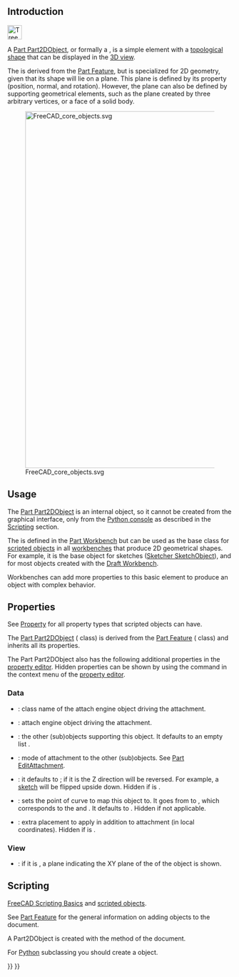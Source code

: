<languages/>
{{TOCright}}
<translate>

== Introduction == <!--T:1-->

</translate>
[[File:Tree_Part2D.svg|32px]]
<translate>

<!--T:2-->
A [[Part_Part2DObject|Part Part2DObject]], or formally a {{incode|Part::Part2DObject}}, is a simple element with a [[Part_TopoShape|topological shape]] that can be displayed in the [[3D_view|3D view]].

<!--T:3-->
The {{incode|Part::Part2DObject}} is derived from the [[Part Feature|Part Feature]], but is specialized for 2D geometry, given that its shape will lie on a plane. This plane is defined by its {{PropertyData|Placement}} property (position, normal, and rotation). However, the plane can also be defined by supporting geometrical elements, such as the plane created by three arbitrary vertices, or a face of a solid body.

<!--T:24-->
[[File:FreeCAD_core_objects.svg|800px]]

<!--T:25-->
{{Caption|Simplified diagram of the relationships between the core objects in FreeCAD}}

==Usage== <!--T:20-->

<!--T:21-->
The [[Part Part2DObject|Part Part2DObject]] is an internal object, so it cannot be created from the graphical interface, only from the [[Python console|Python console]] as described in the [[#Scripting|Scripting]] section.

<!--T:4-->
The {{incode|Part::Part2DObject}} is defined in the [[Part_Workbench|Part Workbench]] but can be used as the base class for [[Scripted_objects|scripted objects]] in all [[Workbenches|workbenches]] that produce 2D geometrical shapes. For example, it is the base object for sketches ([[Sketcher_SketchObject|Sketcher SketchObject]]), and for most objects created with the [[Draft_Workbench|Draft Workbench]].

<!--T:5-->
Workbenches can add more properties to this basic element to produce an object with complex behavior.

== Properties == <!--T:7-->

<!--T:8-->
See [[Property|Property]] for all property types that scripted objects can have.

<!--T:22-->
The [[Part_Part2DObject|Part Part2DObject]] ({{incode|Part::Part2DObject}} class) is derived from the [[Part_Feature|Part Feature]] ({{incode|Part::Feature}} class) and inherits all its properties.

<!--T:9-->
The Part Part2DObject also has the following additional properties in the [[Property_editor|property editor]]. Hidden properties can be shown by using the {{MenuCommand|Show hidden}} command in the context menu of the [[Property_editor|property editor]].

=== Data === <!--T:10-->

<!--T:27-->
{{TitleProperty|Attachment}}

<!--T:11-->
* {{PropertyData|Attacher Type|String|Hidden, ReadOnly}}: class name of the attach engine object driving the attachment.
* {{PropertyData|Attacher Engine|Enumeration}}: attach engine object driving the attachment.
* {{PropertyData|Attachment Support|LinkSubList}}: the other (sub)objects supporting this object. It defaults to an empty list {{incode|[]}}.
* {{PropertyData|Map Mode|Enumeration}}: mode of attachment to the other (sub)objects. See [[Part_EditAttachment|Part EditAttachment]].
* {{PropertyData|Map Reversed|Bool}}: it defaults to {{FALSE}}; if it is {{TRUE}} the Z direction will be reversed. For example, a [[sketch|sketch]] will be flipped upside down. Hidden if {{PropertyData|Map Mode}} is {{value|Deactivated}}.
* {{PropertyData|Map Path Parameter|Float}}: sets the point of curve to map this object to. It goes from {{value|0}} to {{value|1}}, which corresponds to the {{value|start}} and {{value|end}}. It defaults to {{value|0}}. Hidden if not applicable.
* {{PropertyData|Attachment Offset|Placement}}: extra placement to apply in addition to attachment (in local coordinates). Hidden if {{PropertyData|Map Mode}} is {{value|Deactivated}}.

=== View ===

{{TitleProperty|Display Options}}

* {{PropertyView|Show Plane|Bool}}: if it is {{TRUE}}, a plane indicating the XY plane of the {{PropertyData|Placement}} of the object is shown. {{Version|1.1}}

== Scripting == <!--T:14-->

<!--T:15-->
{{Emphasis|See also:}} [[FreeCAD_Scripting_Basics|FreeCAD Scripting Basics]] and [[Scripted_objects|scripted objects]].

<!--T:16-->
See [[Part_Feature|Part Feature]] for the general information on adding objects to the document.

<!--T:17-->
A Part2DObject is created with the {{incode|addObject()}} method of the document.

</translate>
{{Code|code=
import FreeCAD as App

doc = App.newDocument()
obj = App.ActiveDocument.addObject("Part::Part2DObject", "Name")
obj.Label = "Custom label"
}}
<translate>

<!--T:33-->
For [[Python|Python]] subclassing you should create a {{incode|Part::Part2DObjectPython}} object.

</translate>
{{Code|code=
import FreeCAD as App

doc = App.newDocument()
obj = App.ActiveDocument.addObject("Part::Part2DObjectPython", "Name")
obj.Label = "Custom label"
}}
<translate>


</translate>
{{Document_objects_navi{{#translation:}}}}
{{Userdocnavi{{#translation:}}}}